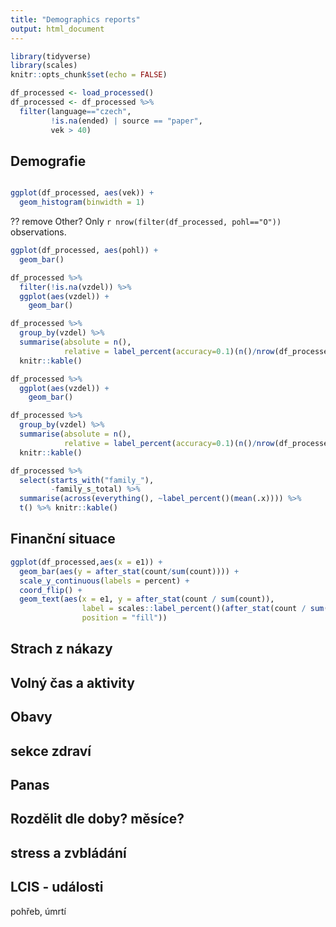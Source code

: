 ```yaml
---
title: "Demographics reports"
output: html_document
---
```


```r
library(tidyverse)
library(scales)
knitr::opts_chunk$set(echo = FALSE)
```

```r
df_processed <- load_processed()
df_processed <- df_processed %>%
  filter(language=="czech",
         !is.na(ended) | source == "paper",
         vek > 40)
```

## Demografie
```r

```

```r
ggplot(df_processed, aes(vek)) +
  geom_histogram(binwidth = 1)
```

?? remove Other? Only `r nrow(filter(df_processed, pohl=="O"))` observations.
```r
ggplot(df_processed, aes(pohl)) + 
  geom_bar()
```

```r
df_processed %>%
  filter(!is.na(vzdel)) %>%
  ggplot(aes(vzdel)) +
    geom_bar()

df_processed %>%
  group_by(vzdel) %>%
  summarise(absolute = n(),
            relative = label_percent(accuracy=0.1)(n()/nrow(df_processed))) %>%
  knitr::kable()
```

```r
df_processed %>%
  ggplot(aes(vzdel)) +
    geom_bar()

df_processed %>%
  group_by(vzdel) %>%
  summarise(absolute = n(),
            relative = label_percent(accuracy=0.1)(n()/nrow(df_processed))) %>%
  knitr::kable()
```

```r
df_processed %>%
  select(starts_with("family_"),
         -family_s_total) %>%
  summarise(across(everything(), ~label_percent()(mean(.x)))) %>%
  t() %>% knitr::kable()
```
## Finanční situace

```r
ggplot(df_processed,aes(x = e1)) +
  geom_bar(aes(y = after_stat(count/sum(count)))) +
  scale_y_continuous(labels = percent) +
  coord_flip() +
  geom_text(aes(x = e1, y = after_stat(count / sum(count)),
                label = scales::label_percent()(after_stat(count / sum(count))),
                position = "fill"))
```







## Strach z nákazy

## Volný čas a aktivity

## Obavy

## sekce zdraví

## Panas

## Rozdělit dle doby? měsíce?

## stress a zvbládání

## LCIS - události
pohřeb, úmrtí


